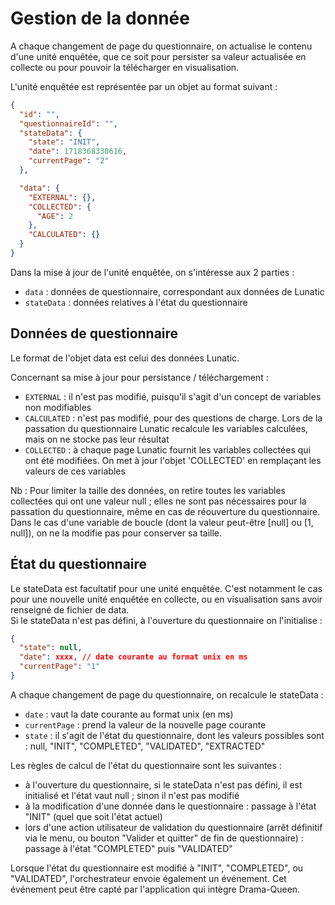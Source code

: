 # Gestion de la donnée

A chaque changement de page du questionnaire, on actualise le contenu d'une unité enquêtée, que ce soit pour persister sa valeur actualisée en collecte ou pour pouvoir la télécharger en visualisation.

L'unité enquêtée est représentée par un objet au format suivant :

```json
{
  "id": "",
  "questionnaireId": "",
  "stateData": {
    "state": "INIT",
    "date": 1718368330616,
    "currentPage": "2"
  },

  "data": {
    "EXTERNAL": {},
    "COLLECTED": {
      "AGE": 2
    },
    "CALCULATED": {}
  }
}
```

Dans la mise à jour de l'unité enquêtée, on s'intéresse aux 2 parties :

- `data` : données de questionnaire, correspondant aux données de Lunatic
- `stateData` : données relatives à l'état du questionnaire

## Données de questionnaire

Le format de l'objet data est celui des données Lunatic.

Concernant sa mise à jour pour persistance / téléchargement :

- `EXTERNAL` : il n'est pas modifié, puisqu'il s'agit d'un concept de variables non modifiables
- `CALCULATED` : n'est pas modifié, pour des questions de charge. Lors de la passation du questionnaire Lunatic recalcule les variables calculées, mais on ne stocke pas leur résultat
- `COLLECTED` : à chaque page Lunatic fournit les variables collectées qui ont été modifiées. On met à jour l'objet 'COLLECTED' en remplaçant les valeurs de ces variables

Nb : Pour limiter la taille des données, on retire toutes les variables collectées qui ont une valeur null ; elles ne sont pas nécessaires pour la passation du questionnaire, même en cas de réouverture du questionnaire.  
Dans le cas d'une variable de boucle (dont la valeur peut-être [null] ou [1, null]), on ne la modifie pas pour conserver sa taille.

## État du questionnaire

Le stateData est facultatif pour une unité enquêtée. C'est notamment le cas pour une nouvelle unité enquêtée en collecte, ou en visualisation sans avoir renseigné de fichier de data.  
Si le stateData n'est pas défini, à l'ouverture du questionnaire on l'initialise :

```json
{
  "state": null,
  "date": xxxx, // date courante au format unix en ms
  "currentPage": "1"
}
```

A chaque changement de page du questionnaire, on recalcule le stateData :

- `date` : vaut la date courante au format unix (en ms)
- `currentPage` : prend la valeur de la nouvelle page courante
- `state` : il s'agit de l'état du questionnaire, dont les valeurs possibles sont : null, "INIT", "COMPLETED", "VALIDATED", "EXTRACTED"

Les règles de calcul de l'état du questionnaire sont les suivantes :

- à l'ouverture du questionnaire, si le stateData n'est pas défini, il est initialisé et l'état vaut null ; sinon il n'est pas modifié
- à la modification d'une donnée dans le questionnaire : passage à l'état "INIT" (quel que soit l'état actuel)
- lors d'une action utilisateur de validation du questionnaire (arrêt définitif via le menu, ou bouton "Valider et quitter" de fin de questionnaire) : passage à l'état "COMPLETED" puis "VALIDATED"

Lorsque l'état du questionnaire est modifié à "INIT", "COMPLETED", ou "VALIDATED", l'orchestrateur envoie également un événement. Cet événement peut être capté par l'application qui intègre Drama-Queen.

